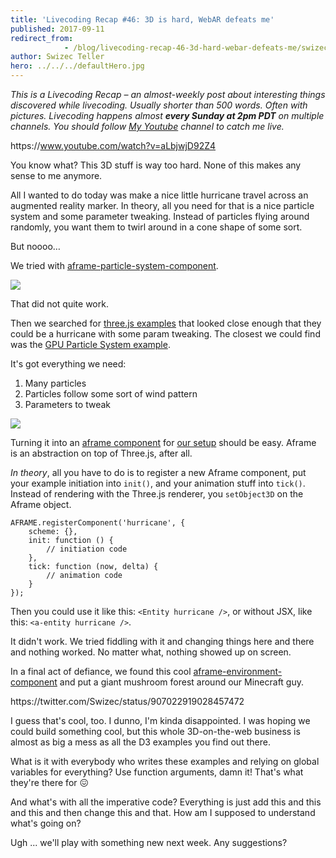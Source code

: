 ```yaml
---
title: 'Livecoding Recap #46: 3D is hard, WebAR defeats me'
published: 2017-09-11
redirect_from: 
            - /blog/livecoding-recap-46-3d-hard-webar-defeats-me/swizec/7786
author: Swizec Teller
hero: ../../../defaultHero.jpg
---
```

_This is a Livecoding Recap – an almost-weekly post about interesting things discovered while livecoding. Usually shorter than 500 words. Often with pictures. Livecoding happens almost **every Sunday at 2pm PDT** on multiple channels. You should follow [My Youtube](https://www.youtube.com/TheSwizec) channel to catch me live._



https&#x3A;//www.youtube.com/watch?v=aLbjwjD92Z4



You know what? This 3D stuff is way too hard. None of this makes any sense to me anymore.



All I wanted to do today was make a nice little hurricane travel across an augmented reality marker. In theory, all you need for that is a nice particle system and some parameter tweaking. Instead of particles flying around randomly, you want them to twirl around in a cone shape of some sort.



But noooo…



We tried with [aframe-particle-system-component](https://github.com/IdeaSpaceVR/aframe-particle-system-component).



![](./img/blog-wp-content-uploads-2017-09-particles-1.gif)



That did not quite work.



Then we searched for [three.js examples](https://threejs.org/examples/) that looked close enough that they could be a hurricane with some param tweaking. The closest we could find was the [GPU Particle System example](https://threejs.org/examples/#webgl_gpu_particle_system).



It's got everything we need:



1. Many particles
2. Particles follow some sort of wind pattern
3. Parameters to tweak



![](./img/blog-wp-content-uploads-2017-09-gpu-particles-system-1024x687.gif)



Turning it into an [aframe component](https://aframe.io/) for [our setup](https://github.com/Swizec/ar-js-experiment) should be easy. Aframe is an abstraction on top of Three.js, after all.



_In theory_, all you have to do is to register a new Aframe component, put your example initiation into `init()`, and your animation stuff into `tick()`. Instead of rendering with the Three.js renderer, you `setObject3D` on the Aframe object.



```
AFRAME.registerComponent('hurricane', {
    scheme: {},
    init: function () {
        // initiation code
    },
    tick: function (now, delta) {
        // animation code
    }
});
```



Then you could use it like this: `<Entity hurricane />`, or without JSX, like this: `<a-entity hurricane />`.



It didn't work. We tried fiddling with it and changing things here and there and nothing worked. No matter what, nothing showed up on screen.



In a final act of defiance, we found this cool [aframe-environment-component](https://github.com/feiss/aframe-environment-component) and put a giant mushroom forest around our Minecraft guy.



https&#x3A;//twitter.com/Swizec/status/907022919028457472



I guess that's cool, too. I dunno, I'm kinda disappointed. I was hoping we could build something cool, but this whole 3D-on-the-web business is almost as big a mess as all the D3 examples you find out there.



What is it with everybody who writes these examples and relying on global variables for everything? Use function arguments, damn it! That's what they're there for 😖



And what's with all the imperative code? Everything is just add this and this and this and then change this and that. How am I supposed to understand what's going on?



Ugh ... we'll play with something new next week. Any suggestions?